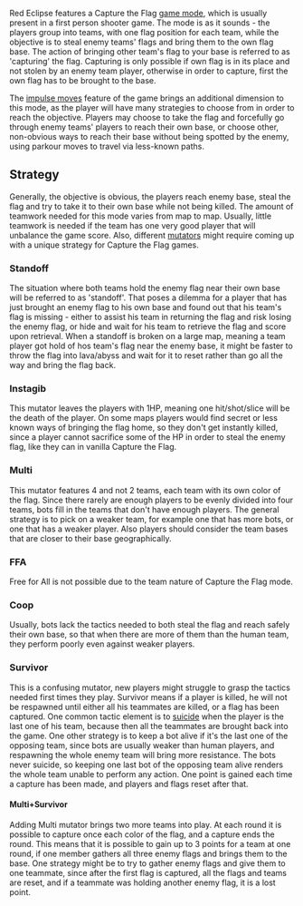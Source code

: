 Red Eclipse features a Capture the Flag [[GameModes_and_Mutators|game mode]], which is usually present in a first person shooter game. The mode is as it sounds - the players group into teams, with one flag position for each team, while the objective is to steal enemy teams' flags and bring them to the own flag base. The action of bringing other team's flag to your base is referred to as 'capturing' the flag. Capturing is only possible if own flag is in its place and not stolen by an enemy team player, otherwise in order to capture, first the own flag has to be brought to the base.

The [[impulse moves]] feature of the game brings an additional dimension to this mode, as the player will have many strategies to choose from in order to reach the objective. Players may choose to take the flag and forcefully go through enemy teams' players to reach their own base, or choose other, non-obvious ways to reach their base without being spotted by the enemy, using parkour moves to travel via less-known paths.

==Strategy==
Generally, the objective is obvious, the players reach enemy base, steal the flag and try to take it to their own base while not being killed. The amount of teamwork needed for this mode varies from map to map. Usually, little teamwork is needed if the team has one very good player that will unbalance the game score. Also, different [[GameModes_and_Mutators|mutators]] might require coming up with a unique strategy for Capture the Flag games.

===Standoff===
The situation where both teams hold the enemy flag near their own base will be referred to as 'standoff'. That poses a dilemma for a player that has just brought an enemy flag to his own base and found out that his team's flag is missing - either to assist his team in returning the flag and risk losing the enemy flag, or hide and wait for his team to retrieve the flag and score upon retrieval. When a standoff is broken on a large map, meaning a team player got hold of hos team's flag near the enemy base, it might be faster to throw the flag into lava/abyss and wait for it to reset rather than go all the way and bring the flag back.

===Instagib===
This mutator leaves the players with 1HP, meaning one hit/shot/slice will be the death of the player. On some maps players would find secret or less known ways of bringing the flag home, so they don't get instantly killed, since a player cannot sacrifice some of the HP in order to steal the enemy flag, like they can in vanilla Capture the Flag.

===Multi===
This mutator features 4 and not 2 teams, each team with its own color of the flag. Since there rarely are enough players to be evenly divided into four teams, bots fill in the teams that don't have enough players. The general strategy is to pick on a weaker team, for example one that has more bots, or one that has a weaker player. Also players should consider the team bases that are closer to their base geographically.

===FFA===
Free for All is not possible due to the team nature of Capture the Flag mode.

===Coop===
Usually, bots lack the tactics needed to both steal the flag and reach safely their own base, so that when there are more of them than the human team, they perform poorly even against weaker players.

===Survivor===
This is a confusing mutator, new players might struggle to grasp the tactics needed first times they play. Survivor means if a player is killed, he will not be respawned until either all his teammates are killed, or a flag has been captured. One common tactic element is to [[Guide#Controls|suicide]] when the player is the last one of his team, because then all the teammates are brought back into the game. One other strategy is to keep a bot alive if it's the last one of the opposing team, since bots are usually weaker than human players, and respawning the whole enemy team will bring more resistance. The bots never suicide, so keeping one last bot of the opposing team alive renders the whole team unable to perform any action. One point is gained each time a capture has been made, and players and flags reset after that.

====Multi+Survivor====
Adding Multi mutator brings two more teams into play. At each round it is possible to capture once each color of the flag, and a capture ends the round. This means that it is possible to gain up to 3 points for a team at one round, if one member gathers all three enemy flags and brings them to the base. One strategy might be to try to gather enemy flags and give them to one teammate, since after the first flag is captured, all the flags and teams are reset, and if a teammate was holding another enemy flag, it is a lost point.